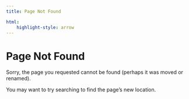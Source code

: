 ```yaml
---
title: Page Not Found

html:
    highlight-style: arrow
---
```


# Page Not Found

Sorry, the page you requested cannot be found (perhaps it was moved or renamed).

You may want to try searching to find the page's new location.
